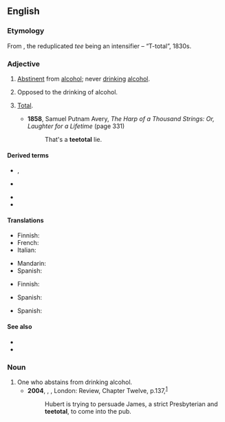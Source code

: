 ==English==

===Etymology===
From {{m|en|total}}, the reduplicated ''tee'' being an intensifier – “T-total”, 1830s.

===Adjective===
{{en-adj}}

# [[abstinent|Abstinent]] from [[alcohol]]; never [[drink]]ing [[alcohol]].
#: {{syn|en|on the wagon|straightedge}}
#: {{ant|en|alcoholic|dipsomaniac|drunkard}}
# Opposed to the drinking of alcohol.
# {{lb|en|dated|emphatic}} [[total|Total]].
#* '''1858''', Samuel Putnam Avery, ''The Harp of a Thousand Strings: Or, Laughter for a Lifetime'' (page 331)
#*: That's a '''teetotal''' lie.

====Derived terms====
{{rel-top|terms derived from teetotal}}
* {{l|en|teetotaller}}, {{l|en|teetotaler}}
* {{l|en|teetotally}}
{{rel-mid}}
* {{l|en|teetotalling}}
* {{l|en|teetotalism}}
{{rel-bottom}}

====Translations====
{{trans-top|abstinent from alcohol}}
* Finnish: {{t+|fi|raivoraitis}}
* French: {{t+|fr|abstinent}}
* Italian: {{t+|it|astemio}}
{{trans-mid}}
* Mandarin: {{t|cmn|滴酒不沾的|sc=Hani}}
* Spanish: {{t+|es|abstemio|m}}
{{trans-bottom}}

{{trans-top|opposed to the drinking of alcohol}}
* Finnish: {{t+|fi|raivoraitis}}
{{trans-mid}}
* Spanish: {{t+|es|abstemio|m}}
{{trans-bottom}}

{{trans-top|total}}
* Spanish: {{t+|es|total|m}}
{{trans-mid}}
{{trans-bottom}}

====See also====
* {{l|en|abstain}}
* {{l|en|temperance}}

===Noun===
{{en-noun}}

# One who abstains from drinking alcohol.
#* '''2004''', {{w|Andrea Levy}}, ''{{w|Small Island (novel)|Small Island}}'', London: Review, Chapter Twelve, p.{{nbsp}}137,<sup>[https://archive.org/details/smallisland00levy]</sup>
#*: Hubert is trying to persuade James, a strict Presbyterian and '''teetotal''', to come into the pub.
#: {{syn|en|teetotaler|pioneer}}
